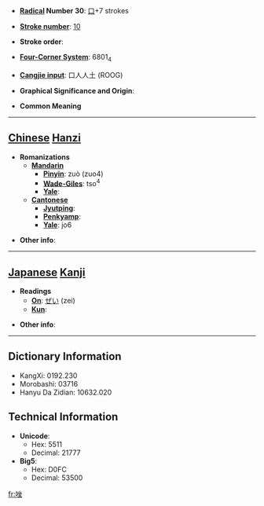 * '''[[Wiktionary:Chinese radical index| Radical]] Number 30''': [[Wiktionary:Chinese radical index 口|口]]+7 strokes

* '''[[Wiktionary:Chinese total strokes index|Stroke number]]''': [[Wiktionary:Chinese total strokes index 10|10]]

* '''Stroke order''': 

* '''[[Wiktionary:Chinese four corner index|Four-Corner System]]''': 6801<sub>4</sub>

* '''[[Wiktionary:Chinese Cangjie index|Cangjie input]]''': 口人人土 (ROOG)

* '''Graphical Significance and Origin''': 

* '''Common Meaning'''

----

== [[Chinese]] [[Hanzi]] ==

* '''Romanizations'''
** '''[[Mandarin]]'''
*** '''[[Pinyin]]''': zuò (zuo4)
*** '''[[Wade-Giles]]''': tso<sup>4</sup>
*** '''[[Yale]]''': 
** '''[[Cantonese]]'''
*** '''[[Jyutping]]''':
*** '''[[Penkyamp]]''': 
*** '''[[Yale]]''': jo6

* '''Other info''': 

----

== [[Japanese]] [[Kanji]] ==

* '''Readings'''
** '''[[On]]''': [[ぜい]] (zei)
** '''[[Kun]]''': 

* '''Other info''':  

----

== Dictionary Information ==

* KangXi: 0192.230
* Morobashi: 03716
* Hanyu Da Zidian: 10632.020

== Technical Information ==

* '''Unicode''':
** Hex: 5511
** Decimal: 21777
* '''Big5''':
** Hex: D0FC
** Decimal: 53500

[[fr:唑]]